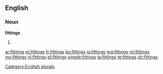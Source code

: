 ==English==

===Noun===
'''fittings'''

# {{plural of|fitting}}

[[Category:English plurals]]

[[ar:fittings]]
[[et:fittings]]
[[fr:fittings]]
[[ko:fittings]]
[[io:fittings]]
[[mg:fittings]]
[[ml:fittings]]
[[my:fittings]]
[[nl:fittings]]
[[pl:fittings]]
[[simple:fittings]]
[[ta:fittings]]
[[te:fittings]]
[[zh:fittings]]